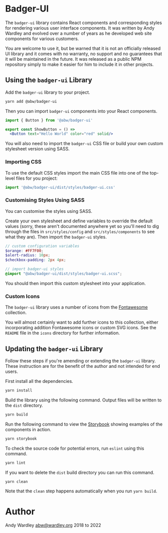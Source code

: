 
<Meta title="Introduction" />

# Badger-UI

The `badger-ui` library contains React components and corresponding
styles for rendering various user interface components.  It was
written by Andy Wardley and evolved over a number of years as he
developed web site components for various customers.

You are welcome to use it, but be warned that it is not an officially
released UI library and it comes with no warranty, no support and no
guarantees that it will be maintained in the future.  It was released
as a public NPM repository simply to make it easier for him to include
it in other projects.

## Using the `badger-ui` Library

Add the `badger-ui` library to your project.

```sh
yarn add @abw/badger-ui
```

Then you can import `badger-ui` components into your React components.

```jsx
import { Button } from '@abw/badger-ui'

export const ShowButton = () =>
  <Button text="Hello World" color="red" solid/>
```

You will also need to import the `badger-ui` CSS file or
build your own custom stylesheet version using SASS.

### Importing CSS

To use the default CSS styles import the main CSS file into
one of the top-level files for you project:

```jsx
import '@abw/badger-ui/dist/styles/badger-ui.css'
```

### Customising Styles Using SASS

You can customise the styles using SASS.

Create your own stylesheet
and define variables to override the default values (sorry, these
aren't documented anywhere yet so you'll need to dig through the
files in `src/styles/config` and `src/styles/components` to see what
they are). Then import the `badger-ui` styles.

```scss
// custom configuration variables
$orange: #FF7F00;
$alert-radius: 10px;
$checkbox-padding: 2px 4px;

// import badger-ui styles
@import "@abw/badger-ui/dist/styles/badger-ui.scss";
```

You should then import this custom stylesheet into your application.

### Custom Icons

The `badger-ui` library uses a number of icons from the [Fontawesome](https://fontawesome.com/) collection.

You will almost certainly want to add further icons to this
collection, either incorporating addition Fontawesome icons
or custom SVG icons.  See the `README` file
in the `icons` directory for further information.

## Updating the `badger-ui` Library

Follow these steps if you're amending or extending the `badger-ui`
library.  These instruction are for the benefit of the author and
not intended for end users.

First install all the dependencies.

```sh
yarn install
```

Build the library using the following command.  Output files
will be written to the `dist` directory.

```sh
yarn build
```

Run the following command to view the [Storybook](https://storybook.js.org/) showing
examples of the components in action.

```sh
yarn storybook
```

To check the source code for potential errors, run `eslint`
using this command.

```sh
yarn lint
```

If you want to delete the `dist` build directory you can run
this command.

```sh
yarn clean
```

Note that the `clean` step happens automatically when you run `yarn build`.

# Author

Andy Wardley <abw@wardley.org> 2018 to 2022
